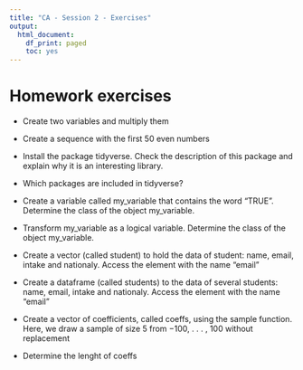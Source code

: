 ```yaml
---
title: "CA - Session 2 - Exercises"
output:
  html_document:
    df_print: paged
    toc: yes
---
```


# Homework exercises

- Create two variables and multiply them

- Create a sequence with the first 50 even numbers 

- Install the package tidyverse. Check the description of this package and explain why it is an interesting library.

- Which packages are included in tidyverse?

- Create a variable called my_variable that contains the word "TRUE". Determine the class of the object my_variable.

- Transform my_variable as a logical variable. Determine the class of the object my_variable.

- Create a vector (called student) to hold the data of student: name, email, intake and nationaly. Access the element with the name “email”

- Create a dataframe (called students) to the data of several students: name, email, intake and nationaly. Access the element with the name “email”

- Create a vector of coefficients, called coeffs, using the sample function. Here, we draw a sample of size 5 from −100, . . . , 100 without replacement

- Determine the lenght of coeffs